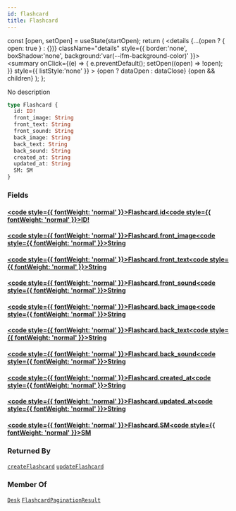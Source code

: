 ```yaml
---
id: flashcard
title: Flashcard
---
```









  const [open, setOpen] = useState(startOpen);
  return (
    <details {...(open ? { open: true } : {})} className="details" style={{ border:'none', boxShadow:'none', background:'var(--ifm-background-color)' }}>
      <summary
        onClick={(e) => {
          e.preventDefault();
          setOpen((open) => !open);
        }}
        style={{ listStyle:'none' }}
      >
      {open ? dataOpen : dataClose}
      </summary>
      {open && children}
    </details>
  );
};








No description


```graphql
type Flashcard {
  id: ID!
  front_image: String
  front_text: String
  front_sound: String
  back_image: String
  back_text: String
  back_sound: String
  created_at: String
  updated_at: String
  SM: SM
}
```




### Fields

#### [<code style={{ fontWeight: 'normal' }}>Flashcard.<b>id</b></code>](#)<Bullet />[<code style={{ fontWeight: 'normal' }}><b>ID!</b></code>](/main-backend-service/graphql/🧠🔍introspection/types/scalars/id.mdx) <Badge class="badge badge--secondary badge--non_null" text="non-null"/> <Badge class="badge badge--secondary " text="scalar"/> 



#### [<code style={{ fontWeight: 'normal' }}>Flashcard.<b>front_image</b></code>](#)<Bullet />[<code style={{ fontWeight: 'normal' }}><b>String</b></code>](/main-backend-service/graphql/🧠🔍introspection/types/scalars/string.mdx) <Badge class="badge badge--secondary " text="scalar"/> 



#### [<code style={{ fontWeight: 'normal' }}>Flashcard.<b>front_text</b></code>](#)<Bullet />[<code style={{ fontWeight: 'normal' }}><b>String</b></code>](/main-backend-service/graphql/🧠🔍introspection/types/scalars/string.mdx) <Badge class="badge badge--secondary " text="scalar"/> 



#### [<code style={{ fontWeight: 'normal' }}>Flashcard.<b>front_sound</b></code>](#)<Bullet />[<code style={{ fontWeight: 'normal' }}><b>String</b></code>](/main-backend-service/graphql/🧠🔍introspection/types/scalars/string.mdx) <Badge class="badge badge--secondary " text="scalar"/> 



#### [<code style={{ fontWeight: 'normal' }}>Flashcard.<b>back_image</b></code>](#)<Bullet />[<code style={{ fontWeight: 'normal' }}><b>String</b></code>](/main-backend-service/graphql/🧠🔍introspection/types/scalars/string.mdx) <Badge class="badge badge--secondary " text="scalar"/> 



#### [<code style={{ fontWeight: 'normal' }}>Flashcard.<b>back_text</b></code>](#)<Bullet />[<code style={{ fontWeight: 'normal' }}><b>String</b></code>](/main-backend-service/graphql/🧠🔍introspection/types/scalars/string.mdx) <Badge class="badge badge--secondary " text="scalar"/> 



#### [<code style={{ fontWeight: 'normal' }}>Flashcard.<b>back_sound</b></code>](#)<Bullet />[<code style={{ fontWeight: 'normal' }}><b>String</b></code>](/main-backend-service/graphql/🧠🔍introspection/types/scalars/string.mdx) <Badge class="badge badge--secondary " text="scalar"/> 



#### [<code style={{ fontWeight: 'normal' }}>Flashcard.<b>created_at</b></code>](#)<Bullet />[<code style={{ fontWeight: 'normal' }}><b>String</b></code>](/main-backend-service/graphql/🧠🔍introspection/types/scalars/string.mdx) <Badge class="badge badge--secondary " text="scalar"/> 



#### [<code style={{ fontWeight: 'normal' }}>Flashcard.<b>updated_at</b></code>](#)<Bullet />[<code style={{ fontWeight: 'normal' }}><b>String</b></code>](/main-backend-service/graphql/🧠🔍introspection/types/scalars/string.mdx) <Badge class="badge badge--secondary " text="scalar"/> 



#### [<code style={{ fontWeight: 'normal' }}>Flashcard.<b>SM</b></code>](#)<Bullet />[<code style={{ fontWeight: 'normal' }}><b>SM</b></code>](/main-backend-service/graphql/🧠🔍introspection/types/objects/sm.mdx) <Badge class="badge badge--secondary " text="object"/> 







### Returned By

[`createFlashcard`](/main-backend-service/graphql/🧠🔍introspection/operations/mutations/create-flashcard.mdx)  <Badge class="badge badge--secondary badge--relation" text="mutation"/><Bullet />[`updateFlashcard`](/main-backend-service/graphql/🧠🔍introspection/operations/mutations/update-flashcard.mdx)  <Badge class="badge badge--secondary badge--relation" text="mutation"/>

### Member Of

[`Desk`](/main-backend-service/graphql/🧠🔍introspection/types/objects/desk.mdx)  <Badge class="badge badge--secondary badge--relation" text="object"/><Bullet />[`FlashcardPaginationResult`](/main-backend-service/graphql/🧠🔍introspection/types/objects/flashcard-pagination-result.mdx)  <Badge class="badge badge--secondary badge--relation" text="object"/>